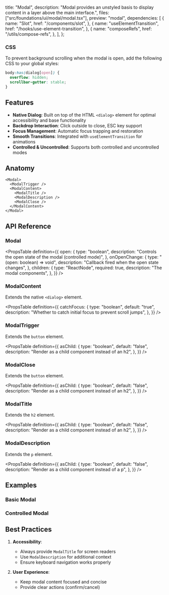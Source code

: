   title: "Modal",
  description:
    "Modal provides an unstyled basis to display content in a layer above the main interface.",
  files: ["src/foundations/ui/modal/modal.tsx"],
  preview: "modal",
  dependencies: [
    {
      name: "Slot",
      href: "/components/slot",
    },
    {
      name: "useElementTransition",
      href: "/hooks/use-element-transition",
    },
    {
      name: "composeRefs",
      href: "/utils/compose-refs",
    },
  ],
};

### CSS

To prevent background scrolling when the modal is open, add the following CSS to your global styles:

```css
body:has(dialog[open]) {
  overflow: hidden;
  scrollbar-gutter: stable;
}
```

## Features

- **Native Dialog**: Built on top of the HTML `<dialog>` element for optimal accessibility and base functionality
- **Backdrop Interaction**: Click outside to close, ESC key support
- **Focus Management**: Automatic focus trapping and restoration
- **Smooth Transitions**: Integrated with `useElementTransition` for animations
- **Controlled & Uncontrolled**: Supports both controlled and uncontrolled modes

## Anatomy

```tsx
<Modal>
  <ModalTrigger />
  <ModalContent>
    <ModalTitle />
    <ModalDescription />
    <ModalClose />
  </ModalContent>
</Modal>
```

## API Reference

### Modal

<PropsTable
  definition={{
    open: {
      type: "boolean",
      description: "Controls the open state of the modal (controlled mode)",
    },
    onOpenChange: {
      type: "(open: boolean) => void",
      description: "Callback fired when the open state changes",
    },
    children: {
      type: "ReactNode",
      required: true,
      description: "The modal components",
    },
  }}
/>

### ModalContent

Extends the native `<dialog>` element.

<PropsTable
  definition={{
    catchFocus: {
      type: "boolean",
      default: "true",
      description: "Whether to catch initial focus to prevent scroll jumps",
    },
  }}
/>

### ModalTrigger

Extends the `button` element.

<PropsTable
  definition={{
    asChild: {
      type: "boolean",
      default: "false",
      description: "Render as a child component instead of an h2",
    },
  }}
/>

### ModalClose

Extends the `button` element.

<PropsTable
  definition={{
    asChild: {
      type: "boolean",
      default: "false",
      description: "Render as a child component instead of an h2",
    },
  }}
/>

### ModalTitle

Extends the `h2` element.

<PropsTable
  definition={{
    asChild: {
      type: "boolean",
      default: "false",
      description: "Render as a child component instead of an h2",
    },
  }}
/>

### ModalDescription

Extends the `p` element.

<PropsTable
  definition={{
    asChild: {
      type: "boolean",
      default: "false",
      description: "Render as a child component instead of a p",
    },
  }}
/>

## Examples

### Basic Modal

<Preview slug="modal" />

### Controlled Modal

<Preview slug="modal-controlled" />

## Best Practices

1. **Accessibility**:

   - Always provide `ModalTitle` for screen readers
   - Use `ModalDescription` for additional context
   - Ensure keyboard navigation works properly

2. **User Experience**:

   - Keep modal content focused and concise
   - Provide clear actions (confirm/cancel)

```

```
